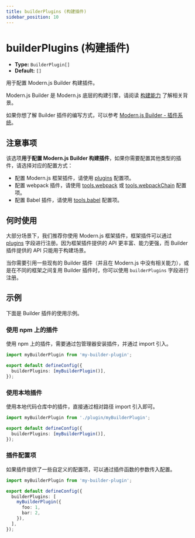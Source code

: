 ```yaml
---
title: builderPlugins (构建插件)
sidebar_position: 10
---
```

# builderPlugins (构建插件)

- **Type:** `BuilderPlugin[]`
- **Default:** `[]`

用于配置 Modern.js Builder 构建插件。

Modern.js Builder 是 Modern.js 底层的构建引擎，请阅读 [构建能力](/guides/basic-features/builder) 了解相关背景。

如果你想了解 Builder 插件的编写方式，可以参考 [Modern.js Builder - 插件系统](https://modernjs.dev/builder/plugins/introduction.html)。

## 注意事项

该选项**用于配置 Modern.js Builder 构建插件**，如果你需要配置其他类型的插件，请选择对应的配置方式：

- 配置 Modern.js 框架插件，请使用 [plugins](docs/configure/app/plugins) 配置项。
- 配置 webpack 插件，请使用 [tools.webpack](/configure/app/tools/webpack) 或 [tools.webpackChain](/configure/app/tools/webpack-chain) 配置项。
- 配置 Babel 插件，请使用 [tools.babel](/configure/app/tools/babel) 配置项。

## 何时使用

大部分场景下，我们推荐你使用 Modern.js 框架插件，框架插件可以通过 [plugins](docs/configure/app/plugins) 字段进行注册。因为框架插件提供的 API 更丰富、能力更强，而 Builder 插件提供的 API 只能用于构建场景。

当你需要引用一些现有的 Builder 插件（并且在 Modern.js 中没有相关能力），或是在不同的框架之间复用 Builder 插件时，你可以使用 `builderPlugins` 字段进行注册。

## 示例

下面是 Builder 插件的使用示例。

### 使用 npm 上的插件

使用 npm 上的插件，需要通过包管理器安装插件，并通过 import 引入。

```ts title="modern.config.ts"
import myBuilderPlugin from 'my-builder-plugin';

export default defineConfig({
  builderPlugins: [myBuilderPlugin()],
});
```

### 使用本地插件

使用本地代码仓库中的插件，直接通过相对路径 import 引入即可。

```ts title="modern.config.ts"
import myBuilderPlugin from './plugin/myBuilderPlugin';

export default defineConfig({
  builderPlugins: [myBuilderPlugin()],
});
```

### 插件配置项

如果插件提供了一些自定义的配置项，可以通过插件函数的参数传入配置。

```ts title="modern.config.ts"
import myBuilderPlugin from 'my-builder-plugin';

export default defineConfig({
  builderPlugins: [
    myBuilderPlugin({
      foo: 1,
      bar: 2,
    }),
  ],
});
```
